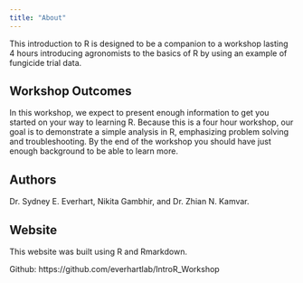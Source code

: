 ```yaml
---
title: "About"
---
```


This introduction to R is designed to be a companion to a workshop lasting 4 
hours introducing agronomists to the basics of R by using an example of
fungicide trial data.

Workshop Outcomes
-----------------

In this workshop, we expect to present enough information to get you started on 
your way to learning R. Because this is a four hour workshop, our goal is to 
demonstrate a simple analysis in R, emphasizing problem solving and 
troubleshooting. By the end of the workshop you should have just enough
background to be able to learn more.

Authors
-------

Dr. Sydney E. Everhart, Nikita Gambhir, and Dr. Zhian N. Kamvar.

Website
-------

This website was built using R and Rmarkdown.

Github: https://github.com/everhartlab/IntroR_Workshop

